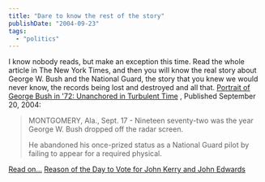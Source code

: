 ```yaml
---
title: "Dare to know the rest of the story"
publishDate: "2004-09-23"
tags: 
  - "politics"
---
```


I know nobody reads, but make an exception this time. Read the whole article in The New York Times, and then you will know the real story about George W. Bush and the National Guard, the story that you knew we would never know, the records being lost and destroyed and all that. [Portrait of George Bush in '72: Unanchored in Turbulent Time](http://www.nytimes.com/2004/09/20/politics/campaign/20bama.html?ex=1098331200&en=eed2846cecac041d&ei=5087&nl=ep&rd=hcmcp?p=04846704848o4so2m012000metcQetYc) , Published September 20, 2004:

> MONTGOMERY, Ala., Sept. 17 - Nineteen seventy-two was the year George W. Bush dropped off the radar screen.  
>   
> He abandoned his once-prized status as a National Guard pilot by failing to appear for a required physical.

[Read on...](http://www.nytimes.com/2004/09/20/politics/campaign/20bama.html?ex=1098331200&en=eed2846cecac041d&ei=5087&nl=ep&rd=hcmcp?p=04846704848o4so2m012000metcQetYc) [Reason of the Day to Vote for John Kerry and John Edwards](http://www.thirdlayer.org/sw/vote/index.html)
